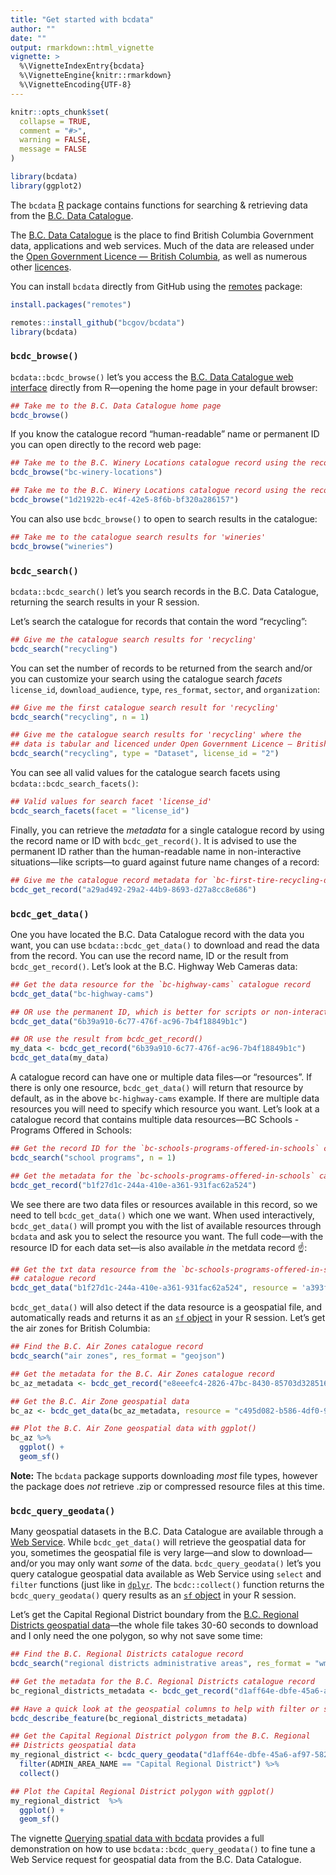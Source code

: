 ```yaml
---
title: "Get started with bcdata"
author: "" 
date: ""
output: rmarkdown::html_vignette
vignette: >
  %\VignetteIndexEntry{bcdata}
  %\VignetteEngine{knitr::rmarkdown}
  %\VignetteEncoding{UTF-8}
---
```




```r
knitr::opts_chunk$set(
  collapse = TRUE,
  comment = "#>",
  warning = FALSE,
  message = FALSE
)

library(bcdata)
library(ggplot2)
```

The `bcdata` [R](https://www.r-project.org/) package contains functions for searching & retrieving data from the [B.C. Data Catalogue]( https://catalogue.data.gov.bc.ca).

The [B.C. Data Catalogue](https://www2.gov.bc.ca/gov/content?id=79B5224167334667A44C9E8B5143D0C5) is the place to find British Columbia Government data, applications and web services. Much of the data are released under the [Open Government Licence --- British Columbia](https://www2.gov.bc.ca/gov/content/data/open-data/open-government-licence-bc), as well as numerous other [licences](https://catalogue.data.gov.bc.ca/dataset?download_audience=Public).

  
  
You can install `bcdata` directly from GitHub using the [remotes](https://cran.r-project.org/package=remotes) package:

```r
install.packages("remotes")

remotes::install_github("bcgov/bcdata")
library(bcdata)
```

### `bcdc_browse()`

`bcdata::bcdc_browse()` let's you access the [B.C. Data Catalogue web interface](https://catalogue.data.gov.bc.ca) directly from R---opening the home page in your default browser:

```r
## Take me to the B.C. Data Catalogue home page
bcdc_browse()
```

If you know the catalogue record "human-readable" name or permanent ID you can open directly to the record web page:

```r
## Take me to the B.C. Winery Locations catalogue record using the record name
bcdc_browse("bc-winery-locations") 

## Take me to the B.C. Winery Locations catalogue record using the record ID
bcdc_browse("1d21922b-ec4f-42e5-8f6b-bf320a286157")
```

You can also use `bcdc_browse()` to open to search results in the catalogue:

```r
## Take me to the catalogue search results for 'wineries'
bcdc_browse("wineries")
```

### `bcdc_search()`

`bcdata::bcdc_search()` let's you search records in the B.C. Data Catalogue, returning the search results in your R session. 

Let's search the catalogue for records that contain the word "recycling":

```r
## Give me the catalogue search results for 'recycling'
bcdc_search("recycling")
```

You can set the number of records to be returned from the search and/or you can customize your search using the catalogue search _facets_ `license_id`, `download_audience`, `type`, `res_format`, `sector`, and `organization`:

```r
## Give me the first catalogue search result for 'recycling'
bcdc_search("recycling", n = 1)

## Give me the catalogue search results for 'recycling' where the 
## data is tabular and licenced under Open Government Licence – British Columbia
bcdc_search("recycling", type = "Dataset", license_id = "2")
```

You can see all valid values for the catalogue search facets using `bcdata::bcdc_search_facets()`:

```r
## Valid values for search facet 'license_id'
bcdc_search_facets(facet = "license_id")
```

Finally, you can retrieve the _metadata_ for a single catalogue record by using the record name or ID with `bcdc_get_record()`. It is advised to use the permanent ID rather than the human-readable name in non-interactive situations---like scripts---to guard against future name changes of a record:

```r
## Give me the catalogue record metadata for `bc-first-tire-recycling-data-1991-2006`
bcdc_get_record("a29ad492-29a2-44b9-8693-d27a8cc8e686")
```


### `bcdc_get_data()`

One you have located the B.C. Data Catalogue record with the data you want, you can use `bcdata::bcdc_get_data()` to download and read the data from the record.  You can use the record name, ID or the result from `bcdc_get_record()`. Let's look at the B.C. Highway Web Cameras data:

```r
## Get the data resource for the `bc-highway-cams` catalogue record
bcdc_get_data("bc-highway-cams") 

## OR use the permanent ID, which is better for scripts or non-interactive use 
bcdc_get_data("6b39a910-6c77-476f-ac96-7b4f18849b1c")

## OR use the result from bcdc_get_record()
my_data <- bcdc_get_record("6b39a910-6c77-476f-ac96-7b4f18849b1c")
bcdc_get_data(my_data)
```

A catalogue record can have one or multiple data files---or "resources". If there is only one resource, `bcdc_get_data()` will return that resource by default, as in the above `bc-highway-cams` example. If there are multiple data resources you will need to specify which resource you want. Let's look at a catalogue record that contains multiple data resources---BC Schools - Programs Offered in Schools:

```r
## Get the record ID for the `bc-schools-programs-offered-in-schools` catalogue record
bcdc_search("school programs", n = 1)

## Get the metadata for the `bc-schools-programs-offered-in-schools` catalogue record
bcdc_get_record("b1f27d1c-244a-410e-a361-931fac62a524")
```

We see there are two data files or resources available in this record, so we need to tell `bcdc_get_data()` which one we want. When used interactively, `bcdc_get_data()` will prompt you with the list of available resources through `bcdata` and ask you to select the resource you want. The full code---with the resource ID for each data set---is also available _in_ the metdata record ☝️:

```r
## Get the txt data resource from the `bc-schools-programs-offered-in-schools`
## catalogue record
bcdc_get_data("b1f27d1c-244a-410e-a361-931fac62a524", resource = 'a393f8cf-51ec-42c6-8449-4cea4c75385c')
```

`bcdc_get_data()` will also detect if the data resource is a geospatial file, and automatically reads and returns it as an [`sf` object](https://r-spatial.github.io/sf/) in your R session. Let's get the air zones for British Columbia:

```r
## Find the B.C. Air Zones catalogue record
bcdc_search("air zones", res_format = "geojson")

## Get the metadata for the B.C. Air Zones catalogue record
bc_az_metadata <- bcdc_get_record("e8eeefc4-2826-47bc-8430-85703d328516")

## Get the B.C. Air Zone geospatial data
bc_az <- bcdc_get_data(bc_az_metadata, resource = "c495d082-b586-4df0-9e06-bd6b66a8acd9")

## Plot the B.C. Air Zone geospatial data with ggplot()
bc_az %>% 
  ggplot() +
  geom_sf()
```

**Note:** The `bcdata` package supports downloading _most_ file types, however the package does _not_ retrieve .zip or compressed resource files at this time.


### `bcdc_query_geodata()`

Many geospatial datasets in the B.C. Data Catalogue are available through a [Web Service](https://www2.gov.bc.ca/gov/content?id=95D78D544B244F34B89223EF069DF74E). While `bcdc_get_data()` will retrieve the geospatial data for you, sometimes the geospatial file is very large---and slow to download---and/or you may only want _some_ of the data. `bcdc_query_geodata()` let's you query catalogue geospatial data available as Web Service using `select` and `filter` functions (just like in [`dplyr`](https://dplyr.tidyverse.org/). The `bcdc::collect()` function returns the `bcdc_query_geodata()` query results as an [`sf` object](https://r-spatial.github.io/sf/) in your R session.

Let's get the Capital Regional District boundary from the [B.C. Regional Districts geospatial data](https://catalogue.data.gov.bc.ca/dataset/d1aff64e-dbfe-45a6-af97-582b7f6418b9)---the whole file takes 30-60 seconds to download and I only need the one polygon, so why not save some time:

```r
## Find the B.C. Regional Districts catalogue record
bcdc_search("regional districts administrative areas", res_format = "wms", n = 1)

## Get the metadata for the B.C. Regional Districts catalogue record
bc_regional_districts_metadata <- bcdc_get_record("d1aff64e-dbfe-45a6-af97-582b7f6418b9")

## Have a quick look at the geospatial columns to help with filter or select
bcdc_describe_feature(bc_regional_districts_metadata)

## Get the Capital Regional District polygon from the B.C. Regional 
## Districts geospatial data
my_regional_district <- bcdc_query_geodata("d1aff64e-dbfe-45a6-af97-582b7f6418b9") %>% 
  filter(ADMIN_AREA_NAME == "Capital Regional District") %>% 
  collect()

## Plot the Capital Regional District polygon with ggplot()
my_regional_district  %>% 
  ggplot() +
  geom_sf()
```

The vignette [Querying spatial data with bcdata](https://bcgov.github.io/bcdata/articles/efficiently-query-spatial-data-in-the-bc-data-catalogue.html) provides a full demonstration on how to use `bcdata::bcdc_query_geodata()` to fine tune a Web Service request for geospatial data from the B.C. Data Catalogue.






